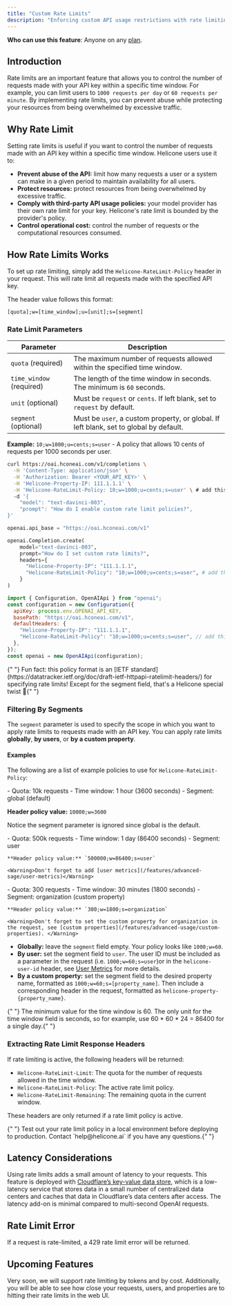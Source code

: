 ```yaml
---
title: "Custom Rate Limits"
description: "Enforcing custom API usage restrictions with rate limiting"
---
```


<Info>**Who can use this feature**: Anyone on any [plan](https://www.helicone.ai/pricing). </Info>

## Introduction
Rate limits are an important feature that allows you to control the number of requests made with your API key within a specific time window. For example, you can limit users to `1000 requests per day` or `60 requests per minute`. By implementing rate limits, you can prevent abuse while protecting your resources from being overwhelmed by excessive traffic.

## Why Rate Limit
Setting rate limits is useful if you want to control the number of requests made with an API key within a specific time window. Helicone users use it to: 
- **Prevent abuse of the API:** limit how many requests a user or a system can make in a given period to maintain availability for all users.
- **Protect resources:** protect resources from being overwhelmed by excessive traffic. 
- **Comply with third-party API usage policies:** your model provider has their own rate limit for your key. Helicone's rate limit is bounded by the provider's policy. 
- **Control operational cost:** control the number of requests or the computational resources consumed.


## How Rate Limits Works

To set up rate limiting, simply add the `Helicone-RateLimit-Policy` header in your request. This will rate limit all requests made with the specified API key.

The header value follows this format:

```tsx
[quota];w=[time_window];u=[unit];s=[segment]
```

### Rate Limit Parameters

| Parameter                            | Description                                       |
| ------------------------------------ | ----------------------------------------------------- |
| `quota`  (required)                  | The maximum number of requests allowed within the specified time window. |
| `time_window` (required)             | The length of the time window in seconds. The minimum is `60` seconds.     |
| `unit` (optional)                    | Must be `request` or `cents`. If left blank, set to `request` by default.        |
| `segment` (optional)                 | Must be `user`, a custom property, or global. If left blank, set to global by default. | 

**Example:**
`10;w=1000;u=cents;s=user` - A policy that allows 10 cents of requests per 1000 seconds per user. 
<CodeGroup>

```bash Curl
curl https://oai.hconeai.com/v1/completions \
  -H 'Content-Type: application/json' \
  -H 'Authorization: Bearer <YOUR_API_KEY>' \
  -H 'Helicone-Property-IP: 111.1.1.1' \
  -H 'Helicone-RateLimit-Policy: 10;w=1000;u=cents;s=user' \ # add this header and set the header value
  -d '{
    "model": "text-davinci-003",
    "prompt": "How do I enable custom rate limit policies?",
}'
```

```python Python
openai.api_base = "https://oai.hconeai.com/v1"

openai.Completion.create(
    model="text-davinci-003",
    prompt="How do I set custom rate limits?",
    headers={
      "Helicone-Property-IP": "111.1.1.1",
      "Helicone-RateLimit-Policy": "10;w=1000;u=cents;s=user", # add this header and set the header value
    }
)
```

```js Node.js 
import { Configuration, OpenAIApi } from "openai";
const configuration = new Configuration({
  apiKey: process.env.OPENAI_API_KEY,
  basePath: "https://oai.hconeai.com/v1",
  defaultHeaders: {
    "Helicone-Property-IP": "111.1.1.1",
    "Helicone-RateLimit-Policy": "10;w=1000;u=cents;s=user", // add this header and set the header value
  },
});
const openai = new OpenAIApi(configuration);
```
</CodeGroup> 

<Info>
  {" "}
  Fun fact: this policy format is an [IETF standard](https://datatracker.ietf.org/doc/draft-ietf-httpapi-ratelimit-headers/)
  for specifying rate limits! Except for the segment field, that's a Helicone special
  twist 🍬{" "}
</Info>

### Filtering By Segments

The `segment` parameter is used to specify the scope in which you want to apply rate limits to requests made with an API key. You can apply rate limits **globally**, **by users**, or **by a custom property**. 

#### Examples

The following are a list of example policies to use for `Helicone-RateLimit-Policy`: 

<AccordionGroup>
  <Accordion title="Rate Limiting Globally" icon="earth-americas">
  - Quota: 10k requests
  - Time window: 1 hour (3600 seconds)
  - Segment: global (default)

  **Header policy value:** `10000;w=3600`

  <Info>Notice the segment parameter is ignored since global is the default.  </Info>

  </Accordion>

  <Accordion title="Rate Limiting by User" icon="user">
    - Quota: 500k requests
    - Time window: 1 day (86400 seconds)
    - Segment: user

    **Header policy value:** `500000;w=86400;s=user`

    <Warning>Don't forget to add [user metrics](/features/advanced-sage/user-metrics)</Warning>

  </Accordion>

  <Accordion title="Rate Limiting by Custom Property" icon="tag">
    - Quota: 300 requests
    - Time window: 30 minutes (1800 seconds)
    - Segment: organization (custom property)

    **Header policy value:** `300;w=1800;s=organization`

    <Warning>Don't forget to set the custom property for organization in the request, see [custom properties](/features/advanced-usage/custom-properties). </Warning>

  </Accordion>
</AccordionGroup>

- **Globally:** leave the `segment` field empty. Your policy looks like `1000;w=60`. 
- **By user:** set the segment field to `user`. The user ID must be included as a parameter in the request (i.e. `1000;w=60;s=user`)or in the `helicone-user-id` header, see [User Metrics](/features/advanced-usage/user-metrics) for more details.
- **By a custom property:** set the segment field to the desired property name, formatted as `1000;w=60;s=[property_name]`. Then include a corresponding header in the request, formatted as `helicone-property-{property_name}`.

<Info>
  {" "}
  The minimum value for the time window is 60. The only unit for the time window
  field is seconds, so for example, use 60 * 60 * 24 = 86400 for a single day.{" "}
</Info>

### Extracting Rate Limit Response Headers

If rate limiting is active, the following headers will be returned:

- `Helicone-RateLimit-Limit`: The quota for the number of requests allowed in the time window.
- `Helicone-RateLimit-Policy`: The active rate limit policy.
- `Helicone-RateLimit-Remaining`: The remaining quota in the current window.

These headers are only returned if a rate limit policy is active.

<Info>
  {" "}
  Test out your rate limit policy in a local environment before deploying to production.
  Contact `help@helicone.ai` if you have any questions.{" "}
</Info>

## Latency Considerations

Using rate limits adds a small amount of latency to your requests. This feature is deployed with [Cloudflare’s key-value data store](https://developers.cloudflare.com/kv/reference/how-kv-works/), which is a low-latency service that stores data in a small number of centralized data centers and caches that data in Cloudflare’s data centers after access. The latency add-on is minimal compared to multi-second OpenAI requests.


## Rate Limit Error

If a request is rate-limited, a 429 rate limit error will be returned.




## Upcoming Features

Very soon, we will support rate limiting by tokens and by cost. Additionally, you will be able to see how close your requests, users, and properties are to hitting their rate limits in the web UI.